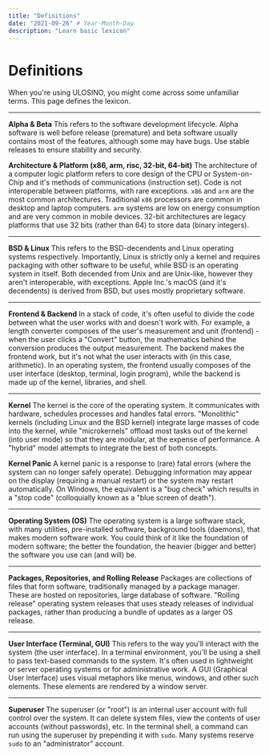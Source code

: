 ```yaml
---
title: "Definitions"
date: "2021-09-26" # Year-Month-Day
description: "Learn basic lexicon"
---
```


# Definitions

When you're using ULOSINO, you might come across some unfamiliar terms. This page defines the lexicon.

---

**Alpha &amp; Beta** This refers to the software development lifecycle. Alpha software is well before release (premature) and beta software usually contains most of the features, although some may have bugs. Use stable releases to ensure stability and security.

**Architecture &amp; Platform (x86, arm, risc, 32-bit, 64-bit)** The architecture of a computer logic platform refers to core design of the CPU or System-on-Chip and it's methods of communications (instruction set). Code is not interoperable between platforms, with rare exceptions. `x86` and `arm` are the most common architectures. Traditional `x86` processors are common in desktop and laptop computers. `arm` systems are low on energy consumption and are very common in mobile devices. 32-bit architectures are legacy platforms that use 32 bits (rather than 64) to store data (binary integers).

---

**BSD &amp; Linux** This refers to the BSD-decendents and Linux operating systems respectively. Importantly, Linux is strictly only a kernel and requires packaging with other software to be useful, while BSD is an operating system in itself. Both decended from Unix and are Unix-like, however they aren't interoperable, with exceptions. Apple Inc.'s macOS (and it's decendents) is derived from BSD, but uses mostly proprietary software.

---

**Frontend &amp; Backend** In a stack of code, it's often useful to divide the code between what the user works with and doesn't work with. For example, a length converter composes of the user's measurement and unit (frontend) - when the user clicks a "Convert" button, the mathematics behind the conversion produces the output measurement. The backend makes the frontend work, but it's not what the user interacts with (in this case, arithmetic). In an operating system, the frontend usually composes of the user interface (desktop, terminal, login program), while the backend is made up of the kernel, libraries, and shell.

---

**Kernel** The kernel is the core of the operating system. It communicates with hardware, schedules processes and handles fatal errors. "Monolithic" kernels (including Linux and the BSD kernel) integrate large masses of code into the kernel, while "microkernels" offload most tasks out of the kernel (into user mode) so that they are modular, at the expense of performance. A "hybrid" model attempts to integrate the best of both concepts.

**Kernel Panic** A kernel panic is a response to (rare) fatal errors (where the system can no longer safely operate). Debugging information may appear on the display (requiring a manual restart) or the system may restart automatically. On Windows, the equivalent is a "bug check" which results in a "stop code" (colloquially known as a "blue screen of death").

---

**Operating System (OS)** The operating system is a large software stack, with many utilities, pre-installed software, background tools (daemons), that makes modern software work. You could think of it like the foundation of modern software; the better the foundation, the heavier (bigger and better) the software you use can (and will) be.

---

**Packages, Repositories, and Rolling Release** Packages are collections of files that form software, traditionally managed by a package manager. These are hosted on repositories, large database of software. "Rolling release" operating system releases that uses steady releases of individual packages, rather than producing a bundle of updates as a larger OS release.

---

**User Interface (Terminal, GUI)** This refers to the way you'll interact with the system (the user interface). In a terminal environment, you'll be using a shell to pass text-based commands to the system. It's often used in lightweight or server operating systems or for administrative work. A GUI (Graphical User Interface) uses visual metaphors like menus, windows, and other such elements. These elements are rendered by a window server.

---

**Superuser** The superuser (or "root") is an internal user account with full control over the system. It can delete system files, view the contents of user accounts (without passwords), etc. In the terminal shell, a command can run using the superuser by prepending it with `sudo`. Many systems reserve `sudo` to an "administrator" account.
